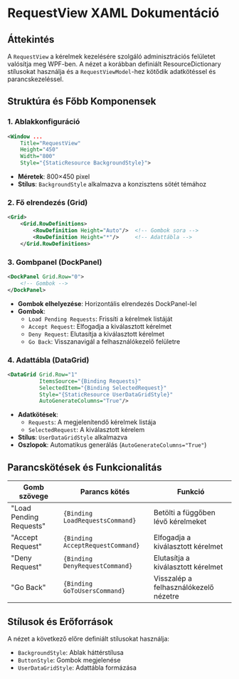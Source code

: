 # RequestView XAML Dokumentáció

## **Áttekintés**
A `RequestView` a kérelmek kezelésére szolgáló adminisztrációs felületet valósítja meg WPF-ben. A nézet a korábban definiált ResourceDictionary stílusokat használja és a `RequestViewModel`-hez kötődik adatkötéssel és parancskezeléssel.

## **Struktúra és Főbb Komponensek**

### **1. Ablakkonfiguráció**
```xml
<Window ...
    Title="RequestView"
    Height="450"
    Width="800"
    Style="{StaticResource BackgroundStyle}">
```
- **Méretek**: 800×450 pixel
- **Stílus**: `BackgroundStyle` alkalmazva a konzisztens sötét témához

### **2. Fő elrendezés (Grid)**
```xml
<Grid>
    <Grid.RowDefinitions>
        <RowDefinition Height="Auto"/>  <!-- Gombok sora -->
        <RowDefinition Height="*"/>     <!-- Adattábla -->
    </Grid.RowDefinitions>
```

### **3. Gombpanel (DockPanel)**
```xml
<DockPanel Grid.Row="0">
    <!-- Gombok -->
</DockPanel>
```
- **Gombok elhelyezése**: Horizontális elrendezés DockPanel-lel
- **Gombok**:
  - `Load Pending Requests`: Frissíti a kérelmek listáját
  - `Accept Request`: Elfogadja a kiválasztott kérelmet
  - `Deny Request`: Elutasítja a kiválasztott kérelmet
  - `Go Back`: Visszanavigál a felhasználókezelő felületre

### **4. Adattábla (DataGrid)**
```xml
<DataGrid Grid.Row="1"
          ItemsSource="{Binding Requests}"
          SelectedItem="{Binding SelectedRequest}"
          Style="{StaticResource UserDataGridStyle}"
          AutoGenerateColumns="True"/>
```
- **Adatkötések**:
  - `Requests`: A megjelenítendő kérelmek listája
  - `SelectedRequest`: A kiválasztott kérelem
- **Stílus**: `UserDataGridStyle` alkalmazva
- **Oszlopok**: Automatikus generálás (`AutoGenerateColumns="True"`)

## **Parancskötések és Funkcionalitás**

| Gomb szövege            | Parancs kötés                  | Funkció                                    |
|-------------------------|--------------------------------|-------------------------------------------|
| "Load Pending Requests" | `{Binding LoadRequestsCommand}`| Betölti a függőben lévő kérelmeket       |
| "Accept Request"        | `{Binding AcceptRequestCommand}`| Elfogadja a kiválasztott kérelmet       |
| "Deny Request"          | `{Binding DenyRequestCommand}` | Elutasítja a kiválasztott kérelmet      |
| "Go Back"               | `{Binding GoToUsersCommand}`   | Visszalép a felhasználókezelő nézetre  |

## **Stílusok és Erőforrások**
A nézet a következő előre definiált stílusokat használja:
- `BackgroundStyle`: Ablak háttérstílusa
- `ButtonStyle`: Gombok megjelenése
- `UserDataGridStyle`: Adattábla formázása